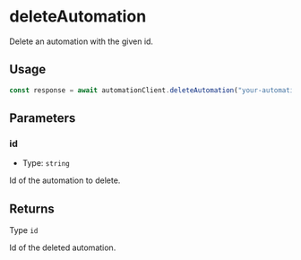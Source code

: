 # deleteAutomation

Delete an automation with the given id.

## Usage

```typescript
const response = await automationClient.deleteAutomation("your-automation-id");
```

## Parameters

### id

- Type: `string`

Id of the automation to delete.

## Returns

Type `id`

Id of the deleted automation.

